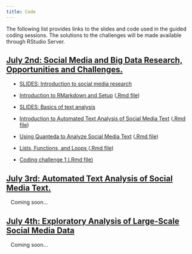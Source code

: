 ```yaml
---
title: Code
---
```


The following list provides links to the slides and code used in the guided coding sessions. The solutions to the challenges will be made available through RStudio Server.

<div class="panel-group">
<div class="panel panel-default">
<div class="panel-heading">
<h2 id="day1" class="panel-title">
<a data-toggle="collapse" href="#collapse2">July 2nd: Social Media and Big Data Research, Opportunities and Challenges.</a>
</h2>
</div>
<div id="collapse1" class="panel-collapse collapse in" style="margin:12px">

<ul>
<li><p><a href="slides/01-social-media-intro.pdf">SLIDES: Introduction to social media research</a></p>
</li>

<li><p><a href="code/00-setup.html">Introduction to RMarkdown and Setup</a> (<a href="code/00-setup.Rmd">.Rmd file</a>)</p>
</li>
<li><p><a href="slides/02-text-intro.pdf">SLIDES: Basics of text analysis</a></p>
</li>
<li><p><a href="code/01-text-intro.html">Introduction to Automated Text Analysis of Social Media Text</a> (<a href="code/01-text-intro.Rmd">.Rmd file</a>)</p>
</li>
<li><p><a href="code/02-quanteda-intro.html">Using Quanteda to Analyze Social Media Text</a> (<a href="code/02-quanteda-intro.Rmd">.Rmd file</a>)</p>
</li>
<li><p><a href="code/03-loops-functions.html">Lists, Functions, and Loops
</a> (<a href="code/03-loops-functions.Rmd">.Rmd file</a>)</p>
</li>
<li><p><a href="challenges/challenge1.Rmd">Coding challenge 1 (.Rmd file)</a></p>
</li>
</ul>
</div>
</div>
</div>

<div class="panel-group">
<div class="panel panel-default">
<div class="panel-heading">
<h2 id="day2" class="panel-title">
<a data-toggle="collapse" href="#collapse3">July 3rd: Automated Text Analysis of Social Media Text.</a>
</h2>
</div>
<div id="collapse2" class="panel-collapse collapse in" style="margin:12px">

Coming soon...

</div>
</div>
</div>


<div class="panel-group">
<div class="panel panel-default">
<div class="panel-heading">
<h2 id="day3" class="panel-title">
<a data-toggle="collapse" href="#collapse3">July 4th: Exploratory Analysis of Large-Scale Social Media Data</a>
</h2>
</div>
<div id="collapse3" class="panel-collapse collapse in" style="margin:12px">


Coming soon...

</div>
</div>
</div>